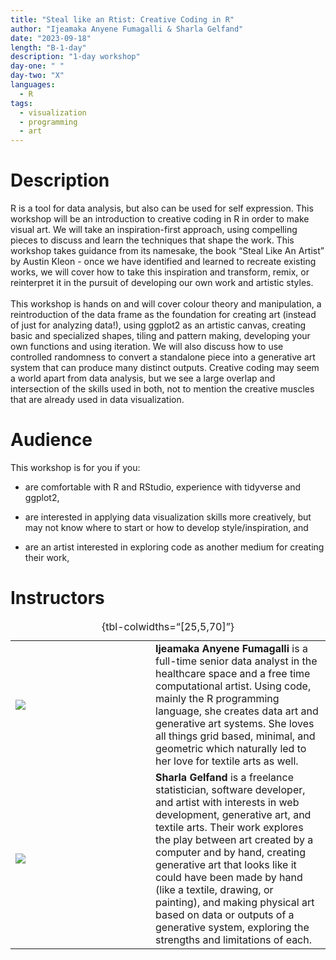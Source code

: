 ```yaml
---
title: "Steal like an Rtist: Creative Coding in R"
author: "Ijeamaka Anyene Fumagalli & Sharla Gelfand"
date: "2023-09-18"
length: "B-1-day"
description: "1-day workshop"
day-one: " "
day-two: "X"
languages:
  - R
tags:
  - visualization
  - programming
  - art
---
```


# Description

R is a tool for data analysis, but also can be used for self expression. This workshop will be an introduction to creative coding in R in order to make visual art. We will take an inspiration-first approach, using compelling pieces to discuss and learn the techniques that shape the work. This workshop takes guidance from its namesake, the book "Steal Like An Artist" by Austin Kleon - once we have identified and learned to recreate existing works, we will cover how to take this inspiration and transform, remix, or reinterpret it in the pursuit of developing our own work and artistic styles. \
\
This workshop is hands on and will cover colour theory and manipulation, a reintroduction of the data frame as the foundation for creating art (instead of just for analyzing data!), using ggplot2 as an artistic canvas, creating basic and specialized shapes, tiling and pattern making, developing your own functions and using iteration. We will also discuss how to use controlled randomness to convert a standalone piece into a generative art system that can produce many distinct outputs. Creative coding may seem a world apart from data analysis, but we see a large overlap and intersection of the skills used in both, not to mention the creative muscles that are already used in data visualization.

# Audience

This workshop is for you if you:

-   are comfortable with R and RStudio, experience with tidyverse and ggplot2,

-   are interested in applying data visualization skills more creatively, but may not know where to start or how to develop style/inspiration, and

-   are an artist interested in exploring code as another medium for creating their work,

# Instructors

|                                     |     |                                                                                                                                                                                                                                                                                                                                                                                                                                                                           |
|----------------|----------------|----------------------------------------|
| ![](ijeamaka-anyene-fumagalli.jpeg) |     | **Ijeamaka Anyene Fumagalli** is a full-time senior data analyst in the healthcare space and a free time computational artist. Using code, mainly the R programming language, she creates data art and generative art systems. She loves all things grid based, minimal, and geometric which naturally led to her love for textile arts as well.                                                                                                                          |
| ![](sharla-gelfand.jpg)             |     | **Sharla Gelfand** is a freelance statistician, software developer, and artist with interests in web development, generative art, and textile arts. Their work explores the play between art created by a computer and by hand, creating generative art that looks like it could have been made by hand (like a textile, drawing, or painting), and making physical art based on data or outputs of a generative system, exploring the strengths and limitations of each. |

: {tbl-colwidths="\[25,5,70\]"}
